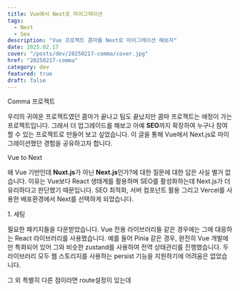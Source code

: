 ```yaml
---
title: Vue에서 Next로 마이그레이션
tags:
  - Next
  - Seo
description: "Vue 프로젝트 콤마를 Next로 마이그레이션 해보자"
date: 2025.02.17
cover: "/posts/dev/20250217-comma/cover.jpg"
href: "20250217-comma"
category: dev
featured: true
draft: false
---
```


<Heading type="h2">Comma 프로젝트</Heading>

우리의 귀여운 프로젝트였던 콤마가 끝나고 팀도 끝났지만 콤마 프로젝트는 애정이 가는 프로젝트입니다.
그래서 더 업그레이드를 해보고 아예 **SEO**까지 확장하여 누구나 참여할 수 있는 프로젝트로 만들어 보고 싶었습니다.
이 글을 통해 Vue에서 Next.js로 마이그레이션했던 경험을 공유하고자 합니다.

<Heading type="h3">Vue to Next</Heading>

왜 Vue 기반인데 **Nuxt.js**가 아닌 **Next.js**인가?에 대한 질문에 대한 답은 사실 별거 없습니다.
이유는 Vue보다 React 생태계를 활용하며 SEO를 활성화하는데 Next.js가 더 유리하다고 판단했기 때문입니다.
SEO 최적화, 서버 컴포넌트 활용 그리고 Vercel를 사용한 배포환경에서 Next를 선택하게 되었습니다.

<Heading type="h3">1. 세팅</Heading>

필요한 패키지들을 다운받았습니다. Vue 전용 라이브러리들 같은 경우에는 그에 대응하는 React 라이브러리를 사용했습니다.
예를 들어 Pinia 같은 경우, 완전히 Vue 개발에만 특화되어 있어 그와 비슷한 zustand를 사용하여 전역 상태관리를 진행했습니다.
두 라이브러리 모두 웹 스토리지를 사용하는 persist 기능을 지원하기에 어려움은 없었습니다.

그 외 특별히 다른 점이라면 route설정이 있는데
